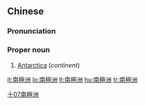 {{also|南极洲}}
==Chinese==
{{zh-forms|s=南极洲|type=21}}

===Pronunciation===
{{zh-pron
|m=Nánjízhōu
|c=naam4 gik6 zau1
|cat=pn
}}

===Proper noun===
{{zh-proper noun}}

# [[Antarctica]] (''continent'')

[[Category:zh:Continents|十07南極洲]]

[[it:南極洲]]
[[lo:南極洲]]
[[lt:南極洲]]
[[hu:南極洲]]
[[tr:南極洲]]